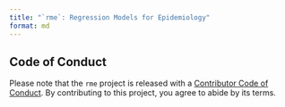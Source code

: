 ```yaml
---
title: "`rme`: Regression Models for Epidemiology"
format: md
---
```


## Code of Conduct
  
Please note that the `rme` project is released with a [Contributor Code of Conduct](https://contributor-covenant.org/version/2/1/CODE_OF_CONDUCT.html). By contributing to this project, you agree to abide by its terms.
